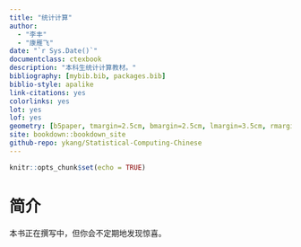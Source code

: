 ```yaml
---
title: "统计计算"
author: 
  - "李丰"
  - "康雁飞"
date: "`r Sys.Date()`"
documentclass: ctexbook
description: "本科生统计计算教材。"
bibliography: [mybib.bib, packages.bib]
biblio-style: apalike
link-citations: yes
colorlinks: yes
lot: yes
lof: yes
geometry: [b5paper, tmargin=2.5cm, bmargin=2.5cm, lmargin=3.5cm, rmargin=2.5cm]
site: bookdown::bookdown_site
github-repo: ykang/Statistical-Computing-Chinese
---
```


```r
knitr::opts_chunk$set(echo = TRUE)
```

# 简介 {-}


本书正在撰写中，但你会不定期地发现惊喜。





